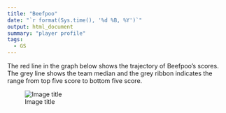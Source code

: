 ```yaml
---
title: "Beefpoo"
date: "`r format(Sys.time(), '%d %B, %Y')`"
output: html_document
summary: "player profile"
tags:
  - GS
---
```


The red line in the graph below shows the trajectory of Beefpoo's scores. The grey line shows the team median and the grey ribbon indicates the range from top five score to bottom five score.

![Image title](Beefpoo.jpg)
